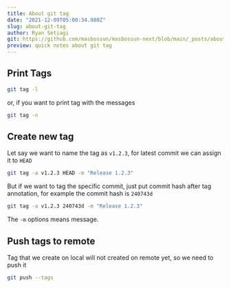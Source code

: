 ```yaml
---
title: About git tag
date: "2021-12-09T05:00:34.980Z"
slug: about-git-tag
author: Ryan Setiagi
git: https://github.com/masbossun/masbossun-next/blob/main/_posts/about-git-tag.mdx
preview: quick notes about git tag
---
```


## Print Tags

```bash
git tag -l
```

or, if you want to print tag with the messages

```bash
git tag -n
```

## Create new tag

Let say we want to name the tag as `v1.2.3`, for latest commit we can assign it to `HEAD`

```bash
git tag -a v1.2.3 HEAD -m "Release 1.2.3"
```

But if we want to tag the specific commit, just put commit hash after tag annotation, for example the commit hash is `240743d`

```bash
git tag -a v1.2.3 240743d -m "Release 1.2.3"
```

The `-m` options means message.

## Push tags to remote

Tag that we create on local will not created on remote yet, so we need to push it

```bash
git push --tags
```
